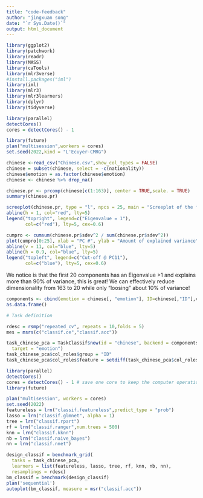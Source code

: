 ```yaml
---
title: "code-feedback"
author: "jingxuan song"
date: "`r Sys.Date()`"
output: html_document
---
```

```r
library(ggplot2)
library(patchwork)
library(readr)
library(MASS)
library(caTools)
library(mlr3verse)
#install.packages("iml")
library(iml)
library(mlr3)
library(mlr3learners)
library(dplyr)
library(tidyverse)
```

```r
library(parallel)
detectCores()
cores = detectCores() - 1
```

```r
library(future)
plan("multisession",workers = cores)
set.seed(2022,kind = "L'Ecuyer-CMRG")
```

```r
chinese <-read_csv("Chinese.csv",show_col_types = FALSE)
chinese = subset(chinese, select = -c(nationality))
chinese$emotion = as.factor(chinese$emotion)
chinese <- chinese %>% drop_na()
```


```r
chinese.pr <- prcomp(chinese[c(1:163)], center = TRUE,scale. = TRUE)
summary(chinese.pr)
```

```r
screeplot(chinese.pr, type = "l", npcs = 25, main = "Screeplot of the first 25 PCs")
abline(h = 1, col="red", lty=5)
legend("topright", legend=c("Eigenvalue = 1"),
       col=c("red"), lty=5, cex=0.6)

cumpro <- cumsum(chinese.pr$sdev^2 / sum(chinese.pr$sdev^2))
plot(cumpro[0:25], xlab = "PC #", ylab = "Amount of explained variance", main = "Cumulative variance plot")
abline(v = 11, col="blue", lty=5)
abline(h = 0.9, col="blue", lty=5)
legend("topleft", legend=c("Cut-off @ PC11"),
       col=c("blue"), lty=5, cex=0.6)
```
We notice is that the first 20 components has an Eigenvalue >1 and explains more than 90% of variance, this is great! We can effectively reduce dimensionality from 163 to 20 while only “loosing” about 10% of variance!

```r
components <- cbind(emotion = chinese[, "emotion"], ID=chinese[,"ID"],chinese.pr$x[, 1:11]) %>%
as.data.frame()
```

```r
# Task definition

rdesc = rsmp("repeated_cv", repeats = 10,folds = 5)
mes = msrs(c("classif.ce","classif.acc"))

task_chinese_pca = TaskClassif$new(id = "chinese", backend = components, 
  target = "emotion")
task_chinese_pca$col_roles$group = "ID"
task_chinese_pca$col_roles$feature = setdiff(task_chinese_pca$col_roles$feature, "ID")
```


```r
library(parallel)
detectCores()
cores = detectCores() - 1 # save one core to keep the computer operational
library(future)

plan("multisession", workers = cores)
set.seed(2022)
featureless = lrn("classif.featureless",predict_type = "prob") 
lasso = lrn("classif.glmnet", alpha = 1)
tree = lrn("classif.rpart") 
rf = lrn("classif.ranger",num.trees = 500) 
knn = lrn("classif.kknn") 
nb = lrn("classif.naive_bayes") 
nn = lrn("classif.nnet") 

design_classif = benchmark_grid(
  tasks = task_chinese_pca,
  learners = list(featureless, lasso, tree, rf, knn, nb, nn),
  resamplings = rdesc)
bm_classif = benchmark(design_classif)
plan('sequential')
autoplot(bm_classif, measure = msr("classif.acc"))
```